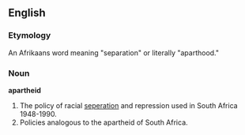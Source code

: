 ==English==
===Etymology===
An Afrikaans word meaning "separation" or literally "aparthood."
===Noun===
'''apartheid'''
#The policy of racial [[seperation]] and repression used in South Africa 1948-1990. 
#Policies analogous to the apartheid of South Africa.